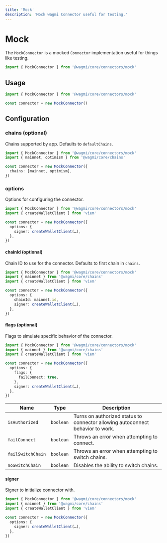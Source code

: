 ```yaml
---
title: 'Mock'
description: 'Mock wagmi Connector useful for testing.'
---
```


# Mock

The `MockConnector` is a mocked `Connector` implementation useful for things like testing.

```ts
import { MockConnector } from '@wagmi/core/connectors/mock'
```

## Usage

```ts
import { MockConnector } from '@wagmi/core/connectors/mock'

const connector = new MockConnector()
```

## Configuration

### chains (optional)

Chains supported by app. Defaults to `defaultChains`.

```ts {5}
import { MockConnector } from '@wagmi/core/connectors/mock'
import { mainnet, optimism } from '@wagmi/core/chains'

const connector = new MockConnector({
  chains: [mainnet, optimism],
})
```

### options

Options for configuring the connector.

```ts {5-7}
import { MockConnector } from '@wagmi/core/connectors/mock'
import { createWalletClient } from 'viem'

const connector = new MockConnector({
  options: {
    signer: createWalletClient(…),
  },
})
```

#### chainId (optional)

Chain ID to use for the connector. Defaults to first chain in `chains`.

```ts {7}
import { MockConnector } from '@wagmi/core/connectors/mock'
import { mainnet } from '@wagmi/core/chains'
import { createWalletClient } from 'viem'

const connector = new MockConnector({
  options: {
    chainId: mainnet.id,
    signer: createWalletClient(…),
  },
})
```

#### flags (optional)

Flags to simulate specific behavior of the connector.

```ts {7-9}
import { MockConnector } from '@wagmi/core/connectors/mock'
import { mainnet } from '@wagmi/core/chains'
import { createWalletClient } from 'viem'

const connector = new MockConnector({
  options: {
    flags: {
      failConnect: true,
    },
    signer: createWalletClient(…),
  },
})
```

| Name              | Type      | Description                                                                    |
| ----------------- | --------- | ------------------------------------------------------------------------------ |
| `isAuthorized`    | `boolean` | Turns on authorized status to connector allowing autoconnect behavior to work. |
| `failConnect`     | `boolean` | Throws an error when attempting to connect.                                    |
| `failSwitchChain` | `boolean` | Throws an error when attempting to switch chains.                              |
| `noSwitchChain`   | `boolean` | Disables the ability to switch chains.                                         |

#### signer

Signer to initialize connector with.

```ts {7}
import { MockConnector } from '@wagmi/core/connectors/mock'
import { mainnet } from '@wagmi/core/chains'
import { createWalletClient } from 'viem'

const connector = new MockConnector({
  options: {
    signer: createWalletClient(…),
  },
})
```
